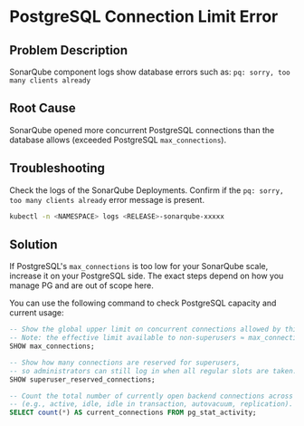 # PostgreSQL Connection Limit Error

## Problem Description

SonarQube component logs show database errors such as: `pq: sorry, too many clients already`

## Root Cause

SonarQube opened more concurrent PostgreSQL connections than the database allows (exceeded PostgreSQL `max_connections`).

## Troubleshooting

Check the logs of the SonarQube Deployments. Confirm if the `pq: sorry, too many clients already` error message is present.

```bash
kubectl -n <NAMESPACE> logs <RELEASE>-sonarqube-xxxxx
```

## Solution

If PostgreSQL's `max_connections` is too low for your SonarQube scale, increase it on your PostgreSQL side. The exact steps depend on how you manage PG and are out of scope here.

You can use the following command to check PostgreSQL capacity and current usage:

```sql
-- Show the global upper limit on concurrent connections allowed by this PostgreSQL instance.
-- Note: the effective limit available to non-superusers ≈ max_connections - superuser_reserved_connections.
SHOW max_connections;

-- Show how many connections are reserved for superusers,
-- so administrators can still log in when all regular slots are taken.
SHOW superuser_reserved_connections;

-- Count the total number of currently open backend connections across all databases and states
-- (e.g., active, idle, idle in transaction, autovacuum, replication).
SELECT count(*) AS current_connections FROM pg_stat_activity;
```
